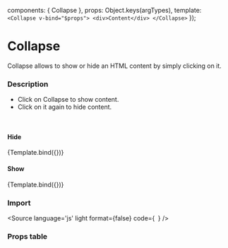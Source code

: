 
<Meta 
  title="Components/Collapse"
  component={Collapse}
/>

  components: { Collapse },
  props:      Object.keys(argTypes),
  template:   `
      <Collapse v-bind="$props">
        <div>Content</div>
      </Collapse>
    `
});


# Collapse

Collapse allows to show or hide an HTML content by simply clicking on it.

### Description
- Click on Collapse to show content.
- Click on it again to hide content.

<br/>

#### Hide

<Canvas>
  <Story
    name="Hide"
    args={{
      open: false,
      title: 'Collapse component'
    }}>
    {Template.bind({})}
  </Story>
</Canvas>

#### Show

<Canvas>
  <Story
    name="Show"
    args={{
      open: true,
      title: 'Collapse component'
    }}>
    {Template.bind({})}
  </Story>
</Canvas>

### Import

<Source
  language='js'
  light
  format={false}
  code={`
  `}
/>

### Props table

<ArgsTable of={Collapse} />
